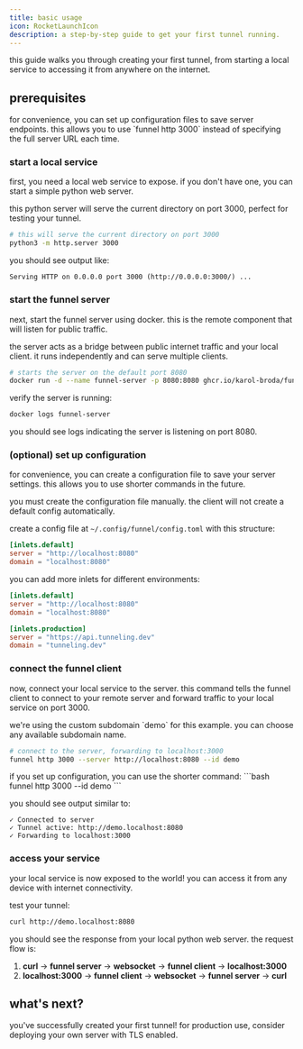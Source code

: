 ```yaml
---
title: basic usage
icon: RocketLaunchIcon
description: a step-by-step guide to get your first tunnel running.
---
```



<Callout title="complete example" intent="info">
this guide walks you through creating your first tunnel, from starting a local service to accessing it from anywhere on the internet.
</Callout>

## prerequisites

<Cards>
<Card title="🌐 local service" description="a web service running on your machine (we'll use localhost:3000)" />
<Card title="🔧 funnel client" description="the funnel client binary installed on your machine" />
<Card title="🐳 docker" description="docker installed to run the server" />
</Cards>

<Callout title="configuration (optional)" intent="tip">
for convenience, you can set up configuration files to save server endpoints. this allows you to use `funnel http 3000` instead of specifying the full server URL each time.
</Callout>

<Steps>

### start a local service

first, you need a local web service to expose. if you don't have one, you can start a simple python web server.

<Callout title="test server" intent="tip">
this python server will serve the current directory on port 3000, perfect for testing your tunnel.
</Callout>

```bash
# this will serve the current directory on port 3000
python3 -m http.server 3000
```

you should see output like:
```
Serving HTTP on 0.0.0.0 port 3000 (http://0.0.0.0:3000/) ...
```

### start the funnel server

next, start the funnel server using docker. this is the remote component that will listen for public traffic.

<Callout title="server component" intent="info">
the server acts as a bridge between public internet traffic and your local client. it runs independently and can serve multiple clients.
</Callout>

```bash
# starts the server on the default port 8080
docker run -d --name funnel-server -p 8080:8080 ghcr.io/karol-broda/funnel-server:latest
```

verify the server is running:
```bash
docker logs funnel-server
```

you should see logs indicating the server is listening on port 8080.

### (optional) set up configuration

for convenience, you can create a configuration file to save your server settings. this allows you to use shorter commands in the future.

<Callout title="manual setup required" intent="warning">
you must create the configuration file manually. the client will not create a default config automatically.
</Callout>

create a config file at `~/.config/funnel/config.toml` with this structure:

```toml
[inlets.default]
server = "http://localhost:8080"
domain = "localhost:8080"
```

you can add more inlets for different environments:

```toml
[inlets.default]
server = "http://localhost:8080"
domain = "localhost:8080"

[inlets.production]
server = "https://api.tunneling.dev"
domain = "tunneling.dev"
```

### connect the funnel client

now, connect your local service to the server. this command tells the funnel client to connect to your remote server and forward traffic to your local service on port 3000.

<Callout title="custom subdomain" intent="tip">
we're using the custom subdomain `demo` for this example. you can choose any available subdomain name.
</Callout>

```bash
# connect to the server, forwarding to localhost:3000
funnel http 3000 --server http://localhost:8080 --id demo
```

<Callout title="with configuration" intent="tip">
if you set up configuration, you can use the shorter command:
```bash
funnel http 3000 --id demo
```
</Callout>

you should see output similar to:
```
✓ Connected to server
✓ Tunnel active: http://demo.localhost:8080
✓ Forwarding to localhost:3000
```

### access your service

<Callout title="success!" intent="success">
your local service is now exposed to the world! you can access it from any device with internet connectivity.
</Callout>

test your tunnel:
```bash
curl http://demo.localhost:8080
```

you should see the response from your local python web server. the request flow is:
1. **curl** → **funnel server** → **websocket** → **funnel client** → **localhost:3000**
2. **localhost:3000** → **funnel client** → **websocket** → **funnel server** → **curl**

</Steps>

## what's next?

<Cards>
<Card 
  title="🏗️ architecture" 
  description="understand how funnel works under the hood"
  href="/docs/core-concepts/architecture"
/>
<Card 
  title="📖 client cli" 
  description="explore all available client commands and options"
  href="/docs/reference/client-cli"
/>
<Card 
  title="📦 server deployment" 
  description="deploy your own server for production use"
  href="/docs/server/deployment"
/>
</Cards>

<Callout title="congratulations!" intent="success">
you've successfully created your first tunnel! for production use, consider deploying your own server with TLS enabled.
</Callout> 